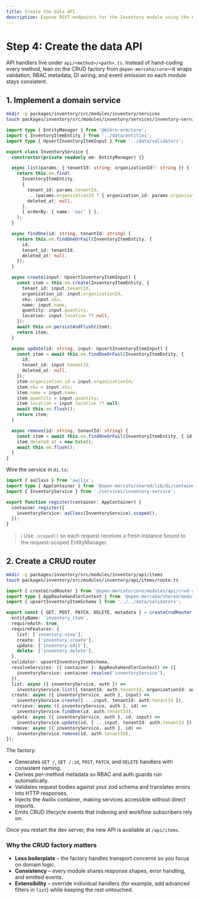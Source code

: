 ```yaml
---
title: Create the data API
description: Expose REST endpoints for the Inventory module using the CRUD factory.
---
```


# Step 4: Create the data API

API handlers live under `api/<method>/<path>.ts`. Instead of hand-coding every method, lean on the CRUD factory from `@open-mercato/core`—it wraps validation, RBAC metadata, DI wiring, and event emission so each module stays consistent.

## 1. Implement a domain service

```bash
mkdir -p packages/inventory/src/modules/inventory/services
touch packages/inventory/src/modules/inventory/services/inventory-service.ts
```

```ts title="services/inventory-service.ts"
import type { EntityManager } from '@mikro-orm/core';
import { InventoryItemEntity } from '../data/entities';
import type { UpsertInventoryItemInput } from '../data/validators';

export class InventoryService {
  constructor(private readonly em: EntityManager) {}

  async list(params: { tenantId: string; organizationId?: string }) {
    return this.em.find(
      InventoryItemEntity,
      {
        tenant_id: params.tenantId,
        ...(params.organizationId ? { organization_id: params.organizationId } : {}),
        deleted_at: null,
      },
      { orderBy: { name: 'asc' } },
    );
  }

  async findOne(id: string, tenantId: string) {
    return this.em.findOneOrFail(InventoryItemEntity, {
      id,
      tenant_id: tenantId,
      deleted_at: null,
    });
  }

  async create(input: UpsertInventoryItemInput) {
    const item = this.em.create(InventoryItemEntity, {
      tenant_id: input.tenantId,
      organization_id: input.organizationId,
      sku: input.sku,
      name: input.name,
      quantity: input.quantity,
      location: input.location ?? null,
    });
    await this.em.persistAndFlush(item);
    return item;
  }

  async update(id: string, input: UpsertInventoryItemInput) {
    const item = await this.em.findOneOrFail(InventoryItemEntity, {
      id,
      tenant_id: input.tenantId,
      deleted_at: null,
    });
    item.organization_id = input.organizationId;
    item.sku = input.sku;
    item.name = input.name;
    item.quantity = input.quantity;
    item.location = input.location ?? null;
    await this.em.flush();
    return item;
  }

  async remove(id: string, tenantId: string) {
    const item = await this.em.findOneOrFail(InventoryItemEntity, { id, tenant_id: tenantId });
    item.deleted_at = new Date();
    await this.em.flush();
  }
}
```

Wire the service in `di.ts`:

```ts title="di.ts"
import { asClass } from 'awilix';
import type { AppContainer } from '@open-mercato/shared/lib/di/container';
import { InventoryService } from './services/inventory-service';

export function register(container: AppContainer) {
  container.register({
    inventoryService: asClass(InventoryService).scoped(),
  });
}
```

> ℹ️ Use `.scoped()` so each request receives a fresh instance bound to the request-scoped EntityManager.

## 2. Create a CRUD router

```bash
mkdir -p packages/inventory/src/modules/inventory/api/items
touch packages/inventory/src/modules/inventory/api/items/route.ts
```

```ts title="api/items/route.ts"
import { createCrudRouter } from '@open-mercato/core/modules/api/crud-router';
import type { AppRouteHandlerContext } from '@open-mercato/shared/modules/api/types';
import { upsertInventoryItemSchema } from '../../data/validators';

export const { GET, POST, PATCH, DELETE, metadata } = createCrudRouter({
  entityName: 'inventory_item',
  requireAuth: true,
  requireFeatures: {
    list: ['inventory.view'],
    create: ['inventory.create'],
    update: ['inventory.edit'],
    delete: ['inventory.delete'],
  },
  validator: upsertInventoryItemSchema,
  resolveServices: ({ container }: AppRouteHandlerContext) => ({
    inventoryService: container.resolve('inventoryService'),
  }),
  list: async ({ inventoryService, auth }) =>
    inventoryService.list({ tenantId: auth.tenantId, organizationId: auth.organizationId }),
  create: async ({ inventoryService, auth }, input) =>
    inventoryService.create({ ...input, tenantId: auth.tenantId }),
  retrieve: async ({ inventoryService, auth }, id) =>
    inventoryService.findOne(id, auth.tenantId),
  update: async ({ inventoryService, auth }, id, input) =>
    inventoryService.update(id, { ...input, tenantId: auth.tenantId }),
  remove: async ({ inventoryService, auth }, id) =>
    inventoryService.remove(id, auth.tenantId),
});
```

The factory:

- Generates `GET /`, `GET /:id`, `POST`, `PATCH`, and `DELETE` handlers with consistent naming.
- Derives per-method metadata so RBAC and auth guards run automatically.
- Validates request bodies against your zod schema and translates errors into HTTP responses.
- Injects the Awilix container, making services accessible without direct imports.
- Emits CRUD lifecycle events that indexing and workflow subscribers rely on.

Once you restart the dev server, the new API is available at `/api/items`.

### Why the CRUD factory matters

- **Less boilerplate** – the factory handles transport concerns so you focus on domain logic.
- **Consistency** – every module shares response shapes, error handling, and emitted events.
- **Extensibility** – override individual handlers (for example, add advanced filters in `list`) while keeping the rest untouched.
